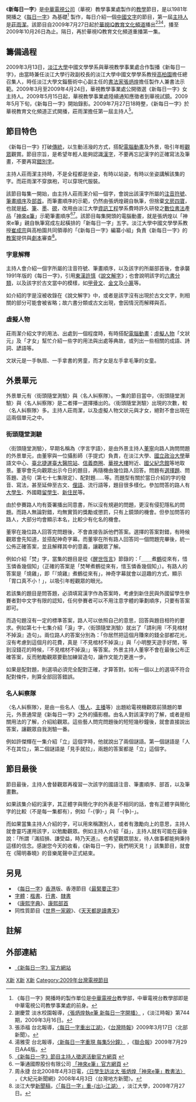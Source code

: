 {{otheruses|每日一字}}
{{NoteUTC+8}}
{{電視節目信息框
| 名稱       = 新每日一字
| 原名       = ''The New Daily Characters''
| 圖片       = New Daily Character Opening Theme.JPG
| 圖說       = 《新每日一字》開場動畫截圖
| 類型       = [[教育|教育]]、教學
| 主持       = [[莊雨潔|莊雨潔]]
| 旁白       = 虛擬人物：文狀元、才女
| 主題曲     = 《[[陽明春曉|陽明春曉]]》
| 片頭曲     = 《陽明春曉》
| 片尾曲     = 《陽明春曉》
| 作曲       = 董榕森
| 國家       = {{ROC-TWN}}
| 語言       = [[現代標準漢語|現代標準漢語]]（含[[正體字|正體字]]、[[簡化字|簡化字]]）
| 季數       = 共1季
| 集數       = 共計91集<br />（首播，截止至2009年10月26日為止）
| 製作人     = [[張炳煌|張炳煌]]、[[陳榮燦|陳榮燦]]
| 編審       = [[淡江大學|淡江大學]]中國文學學系《新每日一字》編纂小組<br>[[中華民國教育部|中華民國教育部]]社會教育司
| 外景       = 淡江大學、[[國立政治大學|國立政治大學]]華語文中心、[[信義商圈|信義商圈]]、[[國父紀念館|國父紀念館]]、[[台北捷運|台北捷運]][[台大醫院站|台大醫院站]]、[[華視媒體園區|華視媒體園區]]附近等地，均以[[台北市|台北市]]為主
| 每集長     = 約5分鐘（無[[廣告|廣告]]）
| 製作公司   = [[中華電視公司|中華電視公司]]教學事業處
| 電視台     = [[華視IQ教育文化頻道|華視IQ教育文化頻道]]
| 播出國家   = {{TWN}}
| 視頻制式   = [[SDTV|SDTV]]（標準畫質電視[[480i|480i]]）
| 開始       = 2009年7月27日
| 結束       = 2009年10月26日
| 台灣名稱   = 《新每日一字》
| 晚於   = 
| 早於   = 
| 相關節目   = [[每日一字_(台灣)|每日一字]]
| 官方網站   = https://web.archive.org/web/20091002085850/http://dailyword.cts.com.tw/ 新每日一字
}}

《'''新每日一字'''》是[[中華電視公司|中華電視公司]]（華視）教學事業處製作的[[教育|教學]]節目，是以1981年開播之《[[每日一字_(台灣)|每日一字]]》為基礎<ref>《每日一字》開播時的製作單位是[[中華電視台|中華電視台]]教學部，中華電視台教學部即是中華電視公司教學事業處的前身。</ref> 製作，每日介紹一個[[中國文字|中國文字]]的節目，第一屆[[主持人|主持人]]是[[莊雨潔|莊雨潔]]。該節目自2009年7月27日起於[[華視IQ教育文化頻道|華視IQ教育文化頻道]]播出<ref>謝慶萱 淡水校園報導，[http://tkutimes.tku.edu.tw/New/2006/detail.php?seqno=0000019995 〈張炳煌執e筆 新每日一字開播〉] {{webarchive|url=https://web.archive.org/web/20091015164902/http://tkutimes.tku.edu.tw/New/2006/detail.php?seqno=0000019995 |date=2009-10-15 }}，《淡江時報》第744期，2009年3月16日。</ref><ref>張添福 台北報導，[http://www.twtimes.com.tw/html/modules/news/article.php?storyid=33564 〈每日一字重出江湖〉]{{dead link|date=2017年12月 |bot=InternetArchiveBot |fix-attempted=yes }}，《[[台灣時報|台灣時報]]》2009年3月17日〈北部新聞〉。</ref><ref>湯雅雯 台北報導，[http://mag.udn.com/mag/campus/storypage.jsp?f_ART_ID=205691 〈新每日一字重現 每集5分鐘〉] {{webarchive|url=https://archive.is/20120716162906/http://mag.udn.com/mag/campus/storypage.jsp?f_ART_ID=205691 |date=2012-07-16 }}，《[[聯合報|聯合報]]》2009年7月29日AA4版。</ref>，播至2009年10月26日為止。隔日，再於華視IQ教育文化頻道重播第一集。

== 籌備過程 ==

2009年3月13日，[[淡江大學|淡江大學]]中國文學學系與華視教學事業處合作製播《新每日一字》，由當時兼任淡江大學行政副校長的淡江大學中國文學學系教授[[高柏園|高柏園]]擔任總召集人，時任淡江大學文錙藝術中心副主任的[[書法家|書法家]][[張炳煌|張炳煌]]擔任製作人兼書法示範。2009年3月至2009年4月24日，華視教學事業處公開徵選《新每日一字》女主持人。2009年5月15日起，華視教學事業處陸續通知應徵者到華視試鏡。2009年5月下旬，《新每日一字》開始錄影。2009年7月27日18時整，《新每日一字》於華視教育文化頻道正式開播，莊雨潔擔任第一屆主持人<ref>[http://www.cts.com.tw/prog/d/0009/host_audition/ 《新每日一字》節目主持人徵選活動官方網頁] {{webarchive|url=https://web.archive.org/web/20091022014545/http://www.cts.com.tw/prog/d/0009/host_audition/ |date=2009-10-22 }}</ref>。

== 節目特色 ==

《新每日一字》打破[[傳統|傳統]]，以生動活潑的方式，搭配[[電腦動畫|電腦動畫]]及外景，吸引年輕[[觀眾|觀眾]]觀賞。節目宗旨，是希望年輕人能夠認識[[漢字|漢字]]，不要再忘記漢字的正確寫法及筆畫，不要再寫[[錯別字|錯別字]]。

主持人莊雨潔主持時，不是全程都是坐姿，有時以站姿，有時以坐姿講解該集的字。而莊雨潔不穿旗袍，可以穿現代服裝。

該節目每集一開始，由主持人莊雨潔介紹一個字，會說出該漢字所屬的[[注音符號|注音符號]]、[[筆畫|筆畫順序]]及[[部首|部首]]。而筆畫順序的示範，仍然由張炳煌親自執筆，但捨棄[[文房四寶|文房四寶]]，也就是[[宣紙|紙]]、[[毛筆|筆]]、[[墨水|墨]]、[[硯台|硯]]，改用由淡江大學[[資訊工程|資訊工程]]學系費時許久研發之[[數位|數位]][[書法|書法]]產品「[[神來e筆|神來e筆]]」示範筆畫順序<ref>一筆通國際股份有限公司 [http://www.royal-epen.com/products_info.aspx 「神來e筆」官方網頁] {{Wayback|url=http://www.royal-epen.com/products_info.aspx |date=20081211075314 }}</ref><ref>周永捷 台北2008年4月3日電，[http://www.epochtimes.com/b5/8/4/3/n2069196.htm 〈日學生訪淡大 張炳煌「神來e筆」教書法〉] {{Wayback|url=http://www.epochtimes.com/b5/8/4/3/n2069196.htm |date=20200413193916 }}，《大紀元新聞網》2008年4月3日〈台灣地方新聞〉。</ref>。該節目每集開頭的電腦動畫，就是張炳煌以「神來e筆」親自執筆寫成左起橫排的「新每日一字」五字。淡江大學中國文學學系教授[[崔成宗|崔成宗]]與高柏園共同領導的「《新每日一字》編纂小組」負責《新每日一字》的[[教案|教案]]提供與[[劇本|劇本]]審查<ref>淡江大學[[新聞稿|新聞稿]]，[http://www2.tku.edu.tw/~ac/972news/980727.htm 〈「每日一字」重-{出}-江湖〉] {{Wayback|url=http://www2.tku.edu.tw/~ac/972news/980727.htm |date=20160304200102 }}，淡江大學，2009年7月27日。</ref>。

=== 字意解釋 ===

主持人會介紹一個字所屬的注音符號、筆畫順序，以及該字的所屬部首後，會承襲1991年版的《每日一字》，引用[[東漢|東漢]][[許慎|許慎]]《[[說文解字|說文解字]]》；也會說明該字的[[六書|六書分類]]，以及該字於古文當中的模樣，如[[甲骨文|甲骨文]]、[[金文|金文]]及[[小篆|小篆]]等。

如介紹的字是沒被收錄在《說文解字》中，或者是該字沒有出現於古文文字，則相關的部分可能會被省略；故六書分類或古文出現，會因情況而解釋與否。

=== 虛擬人物 ===

莊雨潔介紹文字的用法、出處到一個程度時，有時搭配[[電腦動畫|電腦動畫]]：[[虛擬人物|虛擬人物]]「文狀元」及「才女」幫忙介紹一些字的用法與出處等典故，或列出一些相關的成語、詩詞、諺語等。

文狀元是一手執扇、一手拿書的男童，而才女是左手拿毛筆的女童。

== 外景單元 ==

外景單元有〈街頭隨堂測驗〉與〈名人糾察隊〉。一集的節目當中，〈街頭隨堂測驗〉與〈名人糾察隊〉是二者擇一選擇播出的。〈街頭隨堂測驗〉出現的次數，較〈名人糾察隊〉多。主持人莊雨潔，以及虛擬人物文狀元與才女，絕對不會出現在這兩個單元之中。

=== 街頭隨堂測驗 ===

〈街頭隨堂測驗〉，早期名稱為〈字言字語〉，是由外景主持人[[董寧|董寧]]向路人詢問問題的外景單元，由董寧與一位攝影師（手提式）負責，在淡江大學、[[國立政治大學|國立政治大學]]華語文中心、[[臺北捷運|臺北捷運]][[臺大醫院站|臺大醫院站]]、[[信義計畫區|信義商圈]]、[[華視大樓|華視大樓]]附近、[[國父紀念館|國父紀念館]]等地取景。董寧會先向觀眾出示今日的題目，再隨機由幾位路人回答。問題有[[選擇題|選擇題]]、問答題、造句（第七十七集限定）、配對題……等。而題型有關於當日介紹的字的發音、寫法，甚至延伸至古文、[[俚語|俚語]]、流行語等，題目很多樣化。參加問答的路人有[[大學生|大學生]]、外國籍[[留學生|留學生]]、[[新住民|新住民]]等。

由於參賽路人均有簽署播出同意書，所以沒有規避的問題，更沒有侵犯隱私的問題。而路人無論對錯，均無實質的獎勵或懲罰，只有上鏡頭的機會。但參加問答的路人，大部分均會顯示本名，比較少有化名的機會。

董寧在幾位路人回答完問題後，不會直接告訴他們答案。選擇的答案對錯，有時候觀眾會先知道，並搭配神奇字幕。而董寧在所有路人回答同一個問題完畢後，統一公佈正確答案，並且解釋其中的意義，讓觀眾了解。

例如介紹「焚」字，當集的題目是從《[[醒世恆言|醒世恆言]]》節錄的：「＿＿煮[[鶴|鶴]]從來有，惜玉憐香幾個知」（正確的答案是「焚琴煮鶴從來有，惜玉憐香幾個知」）。有路人的答案是「燒雞」，即「『燒雞』煮鶴從來有」，神奇字幕就會以逗趣的方式，顯示「胃口真不小！」，以吸引年輕觀眾的眼光。

若該集的題目是問答題，必須填寫漢字作為答案時，考慮到新住民與外國留學生參賽者對中文字有限的認知，任何參賽者可以不用注意字體的筆劃順序，只要有答案即可。

而造句題沒有一定的標準答案，路人可以依照自己的意思，回答與題目相符的要求。例如第七十七集介紹「淚」字，〈街頭隨堂測驗〉就出了「請利用『不見棺材不掉淚』造句」。兩位路人的答案分別為：「你居然把這個月賺來的錢全部都花光，沒有考慮到這個月的花費，真是『不見棺材不掉淚』」與「小明整天遊手好閒，等到沒錢花的時候，『不見棺材不掉淚』」等答案。外景主持人董寧不會在最後公布正確答案，反而勉勵觀眾要勤加練習造句，讓作文能力更進一步。

如果是配對題，則選項必須完全配對正確，才算答對。如有一個以上的選項不符合配對條件，則算全部回答錯誤。

=== 名人糾察隊 ===

〈名人糾察隊〉，是由一些名人（[[藝人|藝人]]、[[新聞主播|主播]]等）出題給電視機觀眾前猜題的單元，外景通常是《新每日一字》之外的攝影棚。由名人對該漢字的了解，或者是相關用法的了解，介紹給觀眾。這些藝人問完問題後的短短幾秒鐘後，就會直接說出答案，讓觀眾自我測驗一番。

例如許傑輝在一集介紹「立」這個字時，他就說出了兩個謎語。第一個謎語是「人不在其位」，第二個謎語是「見手就拉」，兩題的答案都是「立」這個字。

== 節目最後 ==

節目最後，主持人會替觀眾再複習一次該字的國語注音、筆畫順序、部首，以及筆畫數。

如果該集介紹的漢字，其正體字與簡化字的外表是不相同的話，會有正體字與簡化字的比較（不是每一集都有），例如「-{爭}-」與「-{争}-」。

而如果當集主持人介紹的字，可以用來稱讚別人，或者有激勵向上的意思，主持人就會靈巧運用該字，以勉勵觀眾。例如主持人介紹「益」，主持人就有可能在最後說：「所謂『滿招損、謙受益，時乃天道』。也希望觀眾朋友，待人做事都能夠秉持這樣的信念。感謝您今天的收看，《新每日一字》，我們明天見！」該集節目，就會在《陽明春曉》的音樂尾聲中正式結束。

== 另見 ==

* 《[[每日一字_(香港)|每日一字]]》[[香港|香港]]版、香港節目《[[最緊要正字|最緊要正字]]》
* [[字體|字體]]：[[楷書|楷書]]、[[行書|行書]]、[[隸書|隸書]]
* 《[[康熙字典|康熙字典]]》、[[康熙部首|康熙部首]]
* 同性質節目《[[世界一家親|世界一家親]]》、《[[天天都是讀書天|天天都是讀書天]]》

== 註解 ==

{{reflist|2}}

== 外部連結 ==
*[https://web.archive.org/web/20091002085850/http://dailyword.cts.com.tw/ 《新每日一字》官方網站]

[[Category:漢字教學|X新]]
[[Category:台灣社教節目|X新]]
[[Category:華視電視節目|X新]]
[[Category:2009年台灣電視節目|Category:2009年台灣電視節目]]